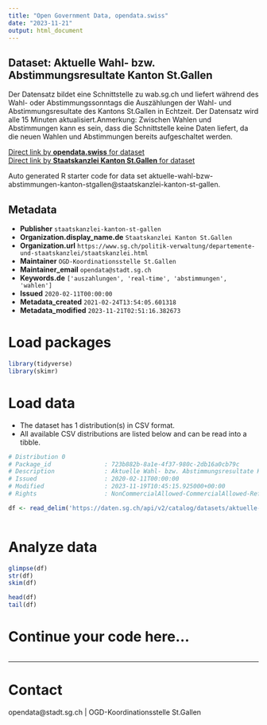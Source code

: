 ```yaml
---
title: "Open Government Data, opendata.swiss"
date: "2023-11-21"
output: html_document
---
```


## Dataset: Aktuelle Wahl- bzw. Abstimmungsresultate Kanton St.Gallen

Der Datensatz bildet eine Schnittstelle zu wab.sg.ch und liefert während des Wahl- oder Abstimmungssonntags die Auszählungen der Wahl- und Abstimmungsresultate des Kantons St.Gallen in Echtzeit. Der Datensatz wird alle 15 Minuten aktualisiert.Anmerkung: Zwischen Wahlen und Abstimmungen kann es sein, dass die Schnittstelle keine Daten liefert, da die neuen Wahlen und Abstimmungen bereits aufgeschaltet werden.

[Direct link by **opendata.swiss** for dataset](https://opendata.swiss/de/dataset/aktuelle-wahl-bzw-abstimmungsresultate-kanton-st-gallen)<br>
[Direct link by **Staatskanzlei Kanton St.Gallen** for dataset](https://daten.sg.ch/explore/dataset/aktuelle-wahl-bzw-abstimmungen-kanton-stgallen/)

Auto generated R starter code for data set aktuelle-wahl-bzw-abstimmungen-kanton-stgallen@staatskanzlei-kanton-st-gallen.

## Metadata

- **Publisher** `staatskanzlei-kanton-st-gallen`
- **Organization.display_name.de** `Staatskanzlei Kanton St.Gallen`
- **Organization.url** `https://www.sg.ch/politik-verwaltung/departemente-und-staatskanzlei/staatskanzlei.html`
- **Maintainer** `OGD-Koordinationsstelle St.Gallen`
- **Maintainer_email** `opendata@stadt.sg.ch`
- **Keywords.de** `['auszahlungen', 'real-time', 'abstimmungen', 'wahlen']`
- **Issued** `2020-02-11T00:00:00`
- **Metadata_created** `2021-02-24T13:54:05.601318`
- **Metadata_modified** `2023-11-21T02:51:16.382673`


# Load packages

```r

library(tidyverse)
library(skimr)

```

# Load data

-   The dataset has 1 distribution(s) in CSV format.
-   All available CSV distributions are listed below and can be read into a tibble.

```r

# Distribution 0
# Package_id               : 723b882b-8a1e-4f37-980c-2db16a0cb79c
# Description              : Aktuelle Wahl- bzw. Abstimmungsresultate Kanton St.Gallen (csv)
# Issued                   : 2020-02-11T00:00:00
# Modified                 : 2023-11-19T10:45:15.925000+00:00
# Rights                   : NonCommercialAllowed-CommercialAllowed-ReferenceRequired

df <- read_delim('https://daten.sg.ch/api/v2/catalog/datasets/aktuelle-wahl-bzw-abstimmungen-kanton-stgallen/exports/csv')



```

# Analyze data

```r

glimpse(df)
str(df)
skim(df)

head(df)
tail(df)

```

# Continue your code here...

```r

```

------------------------------------------------------------------------

# Contact

opendata@stadt.sg.ch | OGD-Koordinationsstelle St.Gallen
